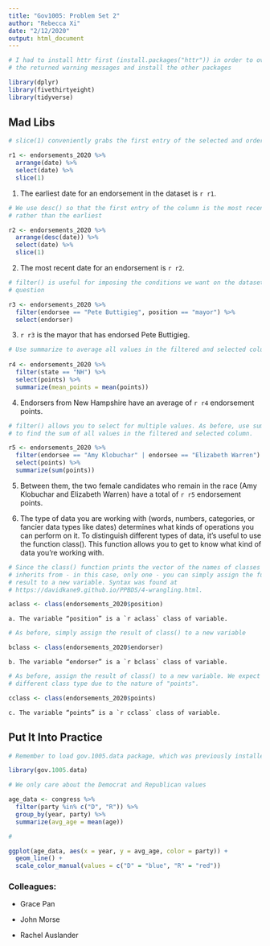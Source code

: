 ```yaml
---
title: "Gov1005: Problem Set 2"
author: "Rebecca Xi"
date: "2/12/2020"
output: html_document
---
```


```r

# I had to install httr first (install.packages("httr")) in order to overcome
# the returned warning messages and install the other packages

library(dplyr)
library(fivethirtyeight)
library(tidyverse)
```

## Mad Libs

```r

# slice(1) conveniently grabs the first entry of the selected and ordered column

r1 <- endorsements_2020 %>% 
  arrange(date) %>%
  select(date) %>%
  slice(1)
```

1. The earliest date for an endorsement in the dataset is `r r1`.


```r

# We use desc() so that the first entry of the column is the most recent date,
# rather than the earliest

r2 <- endorsements_2020 %>% 
  arrange(desc(date)) %>%
  select(date) %>%
  slice(1)
```

2. The most recent date for an endorsement is `r r2`.


```r

# filter() is useful for imposing the conditions we want on the dataset in
# question

r3 <- endorsements_2020 %>%
  filter(endorsee == "Pete Buttigieg", position == "mayor") %>%
  select(endorser)
```

3. `r r3` is the mayor that has endorsed Pete Buttigieg.


```r

# Use summarize to average all values in the filtered and selected column
 
r4 <- endorsements_2020 %>% 
  filter(state == "NH") %>% 
  select(points) %>%
  summarize(mean_points = mean(points))
```

4. Endorsers from New Hampshire have an average of `r r4` endorsement points.


```r

# filter() allows you to select for multiple values. As before, use summarize()
# to find the sum of all values in the filtered and selected column.

r5 <- endorsements_2020 %>%
  filter(endorsee == "Amy Klobuchar" | endorsee == "Elizabeth Warren") %>% 
  select(points) %>% 
  summarize(sum(points))
```

5. Between them, the two female candidates who remain in the race (Amy Klobuchar and Elizabeth Warren) have a total of `r r5` endorsement points.


6. The type of data you are working with (words, numbers, categories, or fancier data types like dates) determines what kinds of operations you can perform on it. To distinguish different types of data, it’s useful to use the function class(). This function allows you to get to know what kind of data you’re working with.

```r

# Since the class() function prints the vector of the names of classes an object
# inherits from - in this case, only one - you can simply assign the function
# result to a new variable. Syntax was found at
# https://davidkane9.github.io/PPBDS/4-wrangling.html.

aclass <- class(endorsements_2020$position)
```

    a. The variable “position” is a `r aclass` class of variable.


```r

# As before, simply assign the result of class() to a new variable

bclass <- class(endorsements_2020$endorser)
```

    b. The variable “endorser” is a `r bclass` class of variable.


```r

# As before, assign the result of class() to a new variable. We expect a
# different class type due to the nature of "points".

cclass <- class(endorsements_2020$points)
```

    c. The variable “points” is a `r cclass` class of variable.


## Put It Into Practice

```r

# Remember to load gov.1005.data package, which was previously installed

library(gov.1005.data)
```

```r

# We only care about the Democrat and Republican values

age_data <- congress %>% 
  filter(party %in% c("D", "R")) %>% 
  group_by(year, party) %>% 
  summarize(avg_age = mean(age))
```

```r

# 

ggplot(age_data, aes(x = year, y = avg_age, color = party)) +
  geom_line() +
  scale_color_manual(values = c("D" = "blue", "R" = "red"))

```


### Colleagues:

* Grace Pan

* John Morse

* Rachel Auslander


